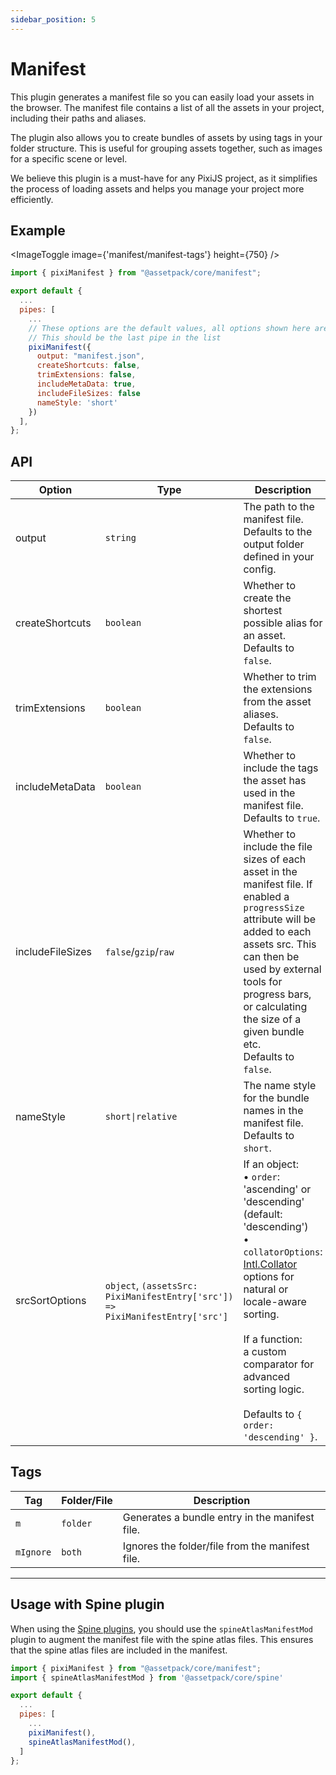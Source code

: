 ```yaml
---
sidebar_position: 5
---
```



# Manifest

This plugin generates a manifest file so you can easily load your assets in the browser. The manifest file contains a list of all the assets in your project, including their paths and aliases.

The plugin also allows you to create bundles of assets by using tags in your folder structure. This is useful for grouping assets together, such as images for a specific scene or level.

We believe this plugin is a must-have for any PixiJS project, as it simplifies the process of loading assets and helps you manage your project more efficiently.

## Example

<ImageToggle image={'manifest/manifest-tags'} height={750} />

```js
import { pixiManifest } from "@assetpack/core/manifest";

export default {
  ...
  pipes: [
    ...
    // These options are the default values, all options shown here are optional
    // This should be the last pipe in the list
    pixiManifest({
      output: "manifest.json",
      createShortcuts: false,
      trimExtensions: false,
      includeMetaData: true,
      includeFileSizes: false
      nameStyle: 'short'
    })
  ],
};
```

## API

| Option           | Type                                                                          | Description                                                                                                                                                                                                                                                                                                                                                                                                                    |
| ---------------- | ----------------------------------------------------------------------------- | ------------------------------------------------------------------------------------------------------------------------------------------------------------------------------------------------------------------------------------------------------------------------------------------------------------------------------------------------------------------------------------------------------------------------------ |
| output           | `string`                                                                      | The path to the manifest file.<br />Defaults to the output folder defined in your config.                                                                                                                                                                                                                                                                                                                                      |
| createShortcuts  | `boolean`                                                                     | Whether to create the shortest possible alias for an asset.<br />Defaults to `false`.                                                                                                                                                                                                                                                                                                                                          |
| trimExtensions   | `boolean`                                                                     | Whether to trim the extensions from the asset aliases. <br />Defaults to `false`.                                                                                                                                                                                                                                                                                                                                              |
| includeMetaData  | `boolean`                                                                     | Whether to include the tags the asset has used in the manifest file. <br />Defaults to `true`.                                                                                                                                                                                                                                                                                                                                 |
| includeFileSizes | `false`/`gzip`/`raw`                                                          | Whether to include the file sizes of each asset in the manifest file. If enabled a `progressSize` attribute will be added to each assets src. This can then be used by external tools for progress bars, or calculating the size of a given bundle etc. <br />Defaults to `false`.                                                                                                                                             |
| nameStyle        | `short\|relative`                                                             | The name style for the bundle names in the manifest file.<br />Defaults to `short`.                                                                                                                                                                                                                                                                                                                                            |
| srcSortOptions   | `object`, `(assetsSrc: PixiManifestEntry['src']) => PixiManifestEntry['src']` | If an object:<br /> • `order`: 'ascending' or 'descending' (default: 'descending')<br /> • `collatorOptions`: [Intl.Collator](https://developer.mozilla.org/en-US/docs/Web/JavaScript/Reference/Global_Objects/Intl/Collator/Collator#options) options for natural or locale-aware sorting.<br /><br />If a function:<br /> a custom comparator for advanced sorting logic. <br /><br />Defaults to `{ order: 'descending' }`. |

## Tags

| Tag       | Folder/File | Description                                     |
| --------- | ----------- | ----------------------------------------------- |
| `m`       | `folder`    | Generates a bundle entry in the manifest file.  |
| `mIgnore` | `both`      | Ignores the folder/file from the manifest file. |

---

## Usage with Spine plugin

When using the [Spine plugins](/docs/guide/pipes/spine), you should use the `spineAtlasManifestMod` plugin to augment the manifest file with the spine atlas files. This ensures that the spine atlas files are included in the manifest.

```js
import { pixiManifest } from "@assetpack/core/manifest";
import { spineAtlasManifestMod } from '@assetpack/core/spine'

export default {
  ...
  pipes: [
    ...
    pixiManifest(),
    spineAtlasManifestMod(),
  ]
};
```
